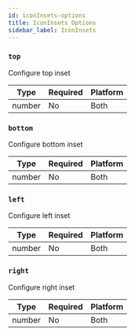 ```yaml
---
id: iconInsets-options
title: IconInsets Options
sidebar_label: IconInsets
---
```


### `top`

Configure top inset

| Type   | Required | Platform |
| ------ | -------- | -------- |
| number | No       | Both     |

### `bottom`

Configure bottom inset

| Type   | Required | Platform |
| ------ | -------- | -------- |
| number | No       | Both     |

### `left`

Configure left inset

| Type   | Required | Platform |
| ------ | -------- | -------- |
| number | No       | Both     |

### `right`

Configure right inset

| Type   | Required | Platform |
| ------ | -------- | -------- |
| number | No       | Both     |
